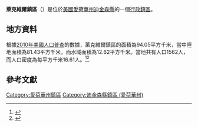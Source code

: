 {{noteTA
|G1=USState
|G2=地名
|G3=Unit
}}
{{Infobox settlement
|official_name            = 萊克維爾鎮區
|native_name = Lakeville Township
|settlement_type          = [[行政鎮區|行政鎮區]]
|image_skyline            = 
|imagesize                = 
|image_map                = Map highlighting Lakeville Township, Dickinson County, Iowa.svg
|mapsize                  = 250px
|pushpin_map  =USA Iowa
|pushpin_label = 萊克維爾鎮區
|pushpin_label_position   = top
|pushpin_map_caption      = 萊克維爾鎮區在愛荷華州的位置
|subdivision_type         = [[世界政區索引|國家]]
|subdivision_type1        = [[美国州份|州份]]
|subdivision_type2        = [[愛荷華州行政区划|縣]]
|subdivision_name         = [[美国|美国]]
|subdivision_name1        = [[愛荷華州|愛荷華州]]
|subdivision_name2        = [[迪金森縣_(愛荷華州)|迪金森縣]]
|elevation_ft             = 1460
|elevation_m              = 445
|timezone                 = [[北美中部時區|北美中部時區]]
|area_total_km2           = 94.05
|area_land_km2            = 81.43
|area_water_km2           = 12.62
|area_total_sq_mi         = 
|area_land_sq_mi          = 
|area_water_sq_mi         = 
|population_as_of         = [[2010年美國人口普查|2010]]
|population_footnotes     = 
|population_total         = 1562
|population_density_km2   = auto
|population_density_sq_mi = auto
|utc_offset               = -6
|coordinates              = {{coord|43|23|18|N|95|12|46|W|type:city_region:US-AL_source:GNS-enwiki|display=inline,title}}
| coor_pinpoint           = 
| coordinates_footnotes   = 
|timezone_DST             = CDT
|utc_offset_DST           = -5
|postal_code_type         = [[美國郵區編號|郵區編號]]
|postal_code              = 51347, 51351, 51355, 51360
|area_code                = {{link-en|电话区号563|Area code 563|563}}
|blank_name = [[地名信息系统|GNIS ID]]
|blank_info = 468190
}}
'''萊克維爾鎮區'''（{{lang-en|Lakeville Township}}）是位於[[美國|美國]][[愛荷華州|愛荷華州]][[迪金森縣_(愛荷華州)|迪金森縣]]的一個[[行政鎮區|行政鎮區]]。

== 地方資料 ==
根據[[2010年美國人口普查|2010年美國人口普查]]的數據，萊克維爾鎮區的面積為94.05平方千米，當中陸地面積為81.43平方千米，而水域面積為12.62平方千米。當地共有人口1562人，而人口密度為每平方千米16.61人。<ref name="GR8">{{cite web|url=http://factfinder2.census.gov|publisher=[[美国人口调查局|美国人口调查局]]|accessdate=2011-05-14|title=American FactFinder}}</ref><ref>{{cite web|url=https://www.citypopulation.de/en/usa/iowa/admin/|title=USA: Iowa (Counties and Townships) - City Population}}</ref>

== 參考文獻 ==
{{reflist}}

{{迪金森縣 (愛荷華州)}}

{{DEFAULTSORT:Lakeville Township}}
[[Category:愛荷華州鎮區|Category:愛荷華州鎮區]]
[[Category:迪金森縣鎮區_(愛荷華州)|Category:迪金森縣鎮區 (愛荷華州)]]

{{Iowa-geo-stub}}